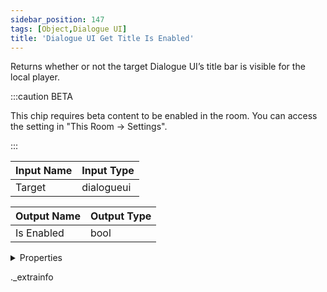 ```yaml
---
sidebar_position: 147
tags: [Object,Dialogue UI]
title: 'Dialogue UI Get Title Is Enabled'
---
```


Returns whether or not the target Dialogue UI’s title bar is visible for the local player.

:::caution BETA

This chip requires beta content to be enabled in the room. You can access the setting in "This Room -> Settings".

:::

<IChip uuid="44661525-612e-4032-8278-fcb15a72aee0" />

| Input Name | Input Type |
|-----------|-----------|
| Target | dialogueui |

| Output Name | Output Type |
|-----------|-----------|
| Is Enabled | bool |


<details>
  <summary>Properties</summary>
  <div>
    <div>
    <table>
      <thead>
        <tr>
          <th>Room availability:</th>
          <th>Available everywhere</th>
        </tr>
        <tr>
          <th>Is beta required?</th>
          <th>Yes</th>
        </tr>
        <tr>
          <th>Is this chip a trolling risk?</th>
          <th>No</th>
        </tr>
        <tr>
          <th>Is this chip a role assignment risk?</th>
          <th>No</th>
        </tr>
        <tr>
          <th>Chip UUID</th>
          <th>44661525-612e-4032-8278-fcb15a72aee0</th>
        </tr>
      </thead>
    </table>
    </div>
  </div>
</details>

._extrainfo